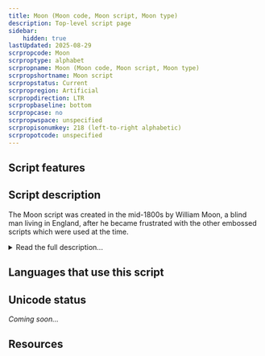 ```yaml
---
title: Moon (Moon code, Moon script, Moon type)
description: Top-level script page
sidebar:
    hidden: true
lastUpdated: 2025-08-29
scrpropcode: Moon
scrproptype: alphabet
scrpropname: Moon (Moon code, Moon script, Moon type)
scrpropshortname: Moon script
scrpropstatus: Current
scrpropregion: Artificial
scrpropdirection: LTR
scrpropbaseline: bottom
scrpropcase: no
scrpropwspace: unspecified
scrpropisonumkey: 218 (left-to-right alphabetic)
scrpropotcode: unspecified
---
```



## Script features

<ScriptInfo />

## Script description

The Moon script was created in the mid-1800s by William Moon, a blind man living in England, after he became frustrated with the other embossed scripts which were used at the time.

<details>
<summary>Read the full description...</summary>Moon became blind as an adult, having already learned to read as a child, and most modern users of the script are also those who have become blind after learning to read printed text and are familiar with the shapes of letters.

The script consists of raised curves and lines, based on the shapes of the Latin alphabet. Nine basic shapes are rotated to various orientations to produce twenty-six letters. There are also symbols to represent the words _and_ and _the_, and eight punctuation marks.

Moon type is not as widely used as Braille, and never became popular outside of the UK. The script is typed using a Moon Writer, which resembles a typewriter but uses a pressure pad to emboss the shapes of letters onto the paper.
</details>

## Languages that use this script

<WsList script='Moon' wsMax='5' />

## Unicode status

_Coming soon..._

## Resources

<ScriptResources detailSummary='seemore' />

